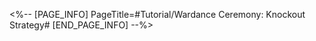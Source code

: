 <%-- [PAGE_INFO]
PageTitle=#Tutorial/Wardance Ceremony: Knockout Strategy#
[END_PAGE_INFO] --%>
{{Tutorial
|sort      = 820601
|title     = Wardance Ceremony: Knockout Strategy
|subtitle  = 
|type      = 
|about     = 
|image1    = Tutorial Wardance Ceremony Knockout Strategy 1.png{{subst:void|<!--$UPLOAD:<<SpriteOutput/TutorialPic/TutorialPage_820601.png>-<Tutorial Wardance Ceremony Knockout Strategy 1.png>-<Tutorial Files>>-->}}
|text1     = Have ally characters {{Color|h|nobold=1|lose HP}} and trigger {{Color|h|nobold=1|Highlights}} to gain a massive amount of Vibes.
|image2    = Tutorial Wardance Ceremony Knockout Strategy 2.png{{subst:void|<!--$UPLOAD:<<SpriteOutput/TutorialPic/TutorialPage_818003.png>-<Tutorial Wardance Ceremony Knockout Strategy 2.png>-<Tutorial Files>>-->}}
|text2     = When your team's Vibes reach the maximum limit in the match, your team will enter the {{Color|h|nobold=1|"Super Hype"}} state.<br />In this state, your opponent will be {{Color|h|nobold=1|Weakness Broken}}, and the DMG they take will increase by {{Color|h|nobold=1|400%}}.
}}